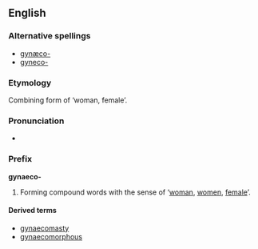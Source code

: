 ==English==

===Alternative spellings===
* [[gynæco-]]
* [[gyneco-]]

===Etymology===
Combining form of {{etyl|grc}} {{term|lang=grc|γυνή}} ‘woman, female’.

===Pronunciation===
* {{IPA|/ˌgaɪnɪkə/|/ˌdʒaɪnɪkə/}}

===Prefix===
'''gynaeco-'''

# Forming compound words with the sense of ‘[[woman]], [[women]], [[female]]’.

====Derived terms====
* [[gynaecomasty]]
* [[gynaecomorphous]]